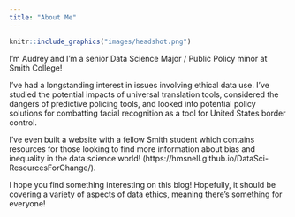 ```yaml
---
title: "About Me"
---
```


```r
knitr::include_graphics("images/headshot.png")
```


I'm Audrey and I'm a senior Data Science Major / Public Policy minor at Smith College!

I've had a longstanding interest in issues involving ethical data use. I've studied the potential impacts of universal translation tools, considered the dangers of predictive policing tools, and looked into potential policy solutions for combatting facial recognition as a tool for United States border control. 

I've even built a website with a fellow Smith student which contains resources for those looking to find more information about bias and inequality in the data science world! (https://hmsnell.github.io/DataSci-ResourcesForChange/).

I hope you find something interesting on this blog! Hopefully, it should be covering a variety of aspects of data ethics, meaning there's something for everyone!


